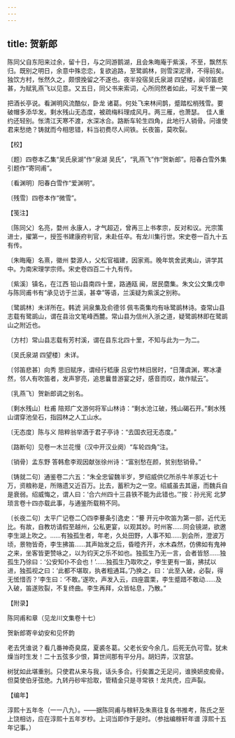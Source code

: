 ```yaml
---
---
---
```

title: 贺新郎
---



陈同父自东阳来过余，留十日，与之同游鹅湖，且会朱晦庵于紫溪，不至，飘然东归。既别之明日，余意中殊恋恋，复欲追路，至鹭鹚林，则雪深泥滑，不得前矣。独饮方村，怅然久之，颇恨挽留之不遂也。夜半投宿吴氏泉湖 四望楼，闻邻笛悲甚，为赋乳燕飞以见意。又五日，同父书来索词，心所同然者如此，可发千里一笑





把酒长亭说。看渊明风流酷似，卧龙 诸葛。何处飞来林间鹊，蹙踏松梢残雪。要破帽多添华发。剩水残山无态度，被疏梅料理成风月。两三雁，也萧瑟。　佳人重约还轻别。怅清江天寒不渡，水深冰合。路断车轮生四角，此地行人销骨。问谁使君来愁绝？铸就而今相思错，料当初费尽人间铁。长夜笛，莫吹裂。





【校】


〔题〕四卷本乙集“吴氏泉湖”作“泉湖 吴氏”，“乳燕飞”作“贺新郎”。阳春白雪外集引题作“寄同甫”。

〔看渊明〕阳春白雪作“爱渊明”。

〔残雪〕四卷本作“微雪”。





【笺注】


〔陈同父〕名亮，婺州 永康人，才气超迈，曾再三上书孝宗，反对和议。光宗策进士，擢第一，授签书建康府判官，未赴任卒。有龙川集行世。宋史卷一百九十五有传。

〔朱晦庵〕名熹，徽州 婺源人，父松官福建，因家焉。晚年筑舍武夷山，讲学其中。为南宋理学宗师。宋史卷四百二十九有传。

〔紫溪〕镇名，在江西 铅山县南四十里，路通瓯 闽，居民麕集。朱文公文集戊申与陈同甫书有“承见访于兰溪，甚幸”等语，兰溪疑为紫溪之别称。

〔鹭鹚林〕未详所在。韩淲 涧泉集及俞德邻 佩韦斋集均有咏鹭鹚林诗。查常山县志载有鹭鹚山，谓在县治文笔峰西麓。常山县为信州入浙之道，疑鹭鹚林即在鹭鹚山之附近也。

〔方村〕常山县志载有芳村溪，谓在县东北四十里，不知与此为一为二。

〔吴氏泉湖 四望楼〕未详。

〔邻笛悲甚〕向秀 思旧赋序，谓经行嵇康 吕安竹林旧居时，“日薄虞渊，寒冰凄然，邻人有吹笛者，发声寥亮，追思曩昔游宴之好，感音而叹，故作赋云”。

〔乳燕飞〕贺新郎调之别名。

〔剩水残山〕杜甫 陪郑广文游何将军山林诗：“剩水沧江破，残山碣石开。”剩水残山谓穿池垒石，指园林之人工山水。

〔无态度〕陈与义 陪粹翁举酒于君子亭诗：“去国衣冠无态度。”

〔路断句〕见卷一木兰花慢（汉中开汉业阕）“车轮四角”注。

〔销骨〕孟东野 答韩愈李观因献张徐州诗：“富别愁在颜，贫别愁销骨。”

〔铸就二句〕通鉴卷二六五：“朱全忠留魏半岁，罗绍威供亿所杀牛羊豕近七十万，资粮称是，所赂遗又近百万。比去，蓄积为之一空。绍威虽去其逼，而魏兵自是衰弱。绍威悔之，谓人曰：‘合六州四十三县铁不能为此错也。’”按：孙光宪 北梦琐言卷十四亦载此事，与通鉴所载稍不同。

〔长夜二句〕太平广记卷二〇四李謩条引逸史：“謩 开元中吹笛为第一部，近代无比。有故，自教坊请假至越州，公私更宴，以观其妙。时州客……同会镜湖，欲邀李生湖上吹之。……有独孤生者，年老，久处田野，人事不知……到会所，澄波万顷，景物皆奇，李生拂笛……其声始发之后，昏曀齐开，水木森然，仿佛如有鬼神之来，坐客皆更赞咏之，以为钧天之乐不如也。独孤生乃无一言，会者皆怒……独孤生乃徐曰：‘公安知仆不会也！’……独孤生乃取吹之，李生更有一笛，拂拭以进，独孤视之曰：‘此都不堪取，执者粗通耳。’乃换之，曰：‘此至入破，必裂，得无恡惜否？’李生曰：‘不敢。’遂吹，声发入云，四座震栗，李生蹙踖不敢动……及入破，笛遂败裂，不复终曲。李生再拜，众皆帖息，乃散。”





【附录】


陈同甫和章（见龙川文集卷十七）

贺新郎寄辛幼安和见怀韵

老去凭谁说？看几番神奇臭腐，夏裘冬葛。父老长安今余几，后死无仇可雪。犹未燥当时生发！二十五弦多少恨，算世间那有平分月。胡妇弄，汉宫瑟。

树犹如此堪重别。只使君从来与我，话头多合。行矣置之无足问，谁换妍皮痴骨。但莫使伯牙弦绝。九转丹砂牢拾取，管精金只是寻常铁！龙共虎，应声裂。





【编年】


淳熙十五年冬（一一八九）。——据陈同甫与稼轩及朱熹往复各书推考，陈氏之至上饶相访，应在淳熙十五年岁杪。上词当即作于是时。（参拙编稼轩年谱 淳熙十五年记事。）